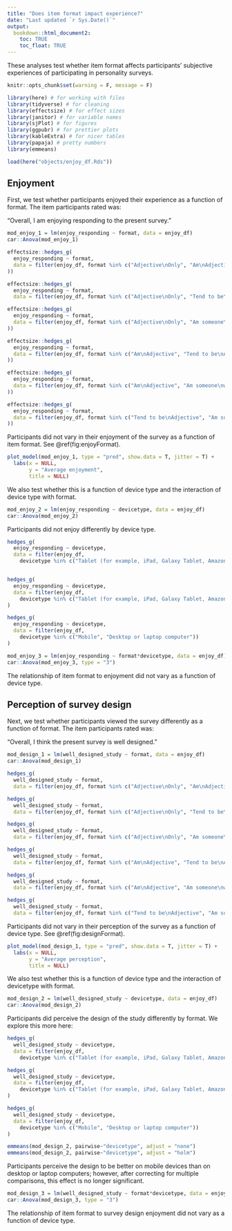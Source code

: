 ```yaml
---
title: "Does item format impact experience?"
date: "Last updated `r Sys.Date()`"
output: 
  bookdown::html_document2:
    toc: TRUE
    toc_float: TRUE
---
```


These analyses test whether item format affects participants' subjective experiences of participating in personality surveys. 

```r
knitr::opts_chunk$set(warning = F, message = F)
```

```r
library(here) # for working with files
library(tidyverse) # for cleaning
library(effectsize) # for effect sizes
library(janitor) # for variable names
library(sjPlot) # for figures
library(ggpubr) # for prettier plots
library(kableExtra) # for nicer tables
library(papaja) # pretty numbers
library(emmeans)
```

```r
load(here("objects/enjoy_df.Rds"))
```

## Enjoyment

First, we test whether participants enjoyed their experience as a function of format. The item participants rated was:

"Overall, I am enjoying responding to the present survey."

```r
mod_enjoy_1 = lm(enjoy_responding ~ format, data = enjoy_df)
car::Anova(mod_enjoy_1)
```

```r
effectsize::hedges_g(
  enjoy_responding ~ format, 
  data = filter(enjoy_df, format %in% c("Adjective\nOnly", "Am\nAdjective")
))

effectsize::hedges_g(
  enjoy_responding ~ format, 
  data = filter(enjoy_df, format %in% c("Adjective\nOnly", "Tend to be\nAdjective")))

effectsize::hedges_g(
  enjoy_responding ~ format, 
  data = filter(enjoy_df, format %in% c("Adjective\nOnly", "Am someone\nwho tends to be\nAdjective")
))

effectsize::hedges_g(
  enjoy_responding ~ format, 
  data = filter(enjoy_df, format %in% c("Am\nAdjective", "Tend to be\nAdjective")
))

effectsize::hedges_g(
  enjoy_responding ~ format, 
  data = filter(enjoy_df, format %in% c("Am\nAdjective", "Am someone\nwho tends to be\nAdjective")
))

effectsize::hedges_g(
  enjoy_responding ~ format, 
  data = filter(enjoy_df, format %in% c("Tend to be\nAdjective", "Am someone\nwho tends to be\nAdjective")
))
```

Participants did not vary in their enjoyment of the survey as a function of item format. See \@ref(fig:enjoyFormat).

```r
plot_model(mod_enjoy_1, type = "pred", show.data = T, jitter = T) +
  labs(x = NULL,
       y = "Average enjoyment",
       title = NULL)
```

We also test whether this is a function of device type and the interaction of device type with format. 

```r
mod_enjoy_2 = lm(enjoy_responding ~ devicetype, data = enjoy_df)
car::Anova(mod_enjoy_2)
```

Participants did not enjoy differently by device type. 

```r
hedges_g(
  enjoy_responding ~ devicetype, 
  data = filter(enjoy_df,
    devicetype %in% c("Tablet (for example, iPad, Galaxy Tablet, Amazon Fire, etc.)", "Mobile")))


hedges_g(
  enjoy_responding ~ devicetype, 
  data = filter(enjoy_df,
    devicetype %in% c("Tablet (for example, iPad, Galaxy Tablet, Amazon Fire, etc.)", "Desktop or laptop computer"))
)

hedges_g(
  enjoy_responding ~ devicetype, 
  data = filter(enjoy_df,
    devicetype %in% c("Mobile", "Desktop or laptop computer"))
)
```

```r
mod_enjoy_3 = lm(enjoy_responding ~ format*devicetype, data = enjoy_df)
car::Anova(mod_enjoy_3, type = "3")
```

The relationship of item format to enjoyment did not vary as a function of device type.

## Perception of survey design

Next, we test whether participants viewed the survey differently as a function of format. The item participants rated was:

"Overall, I think the present survey is well designed."

```r
mod_design_1 = lm(well_designed_study ~ format, data = enjoy_df)
car::Anova(mod_design_1)
```

```r
hedges_g(
  well_designed_study ~ format, 
  data = filter(enjoy_df, format %in% c("Adjective\nOnly", "Am\nAdjective")))

hedges_g(
  well_designed_study ~ format, 
  data = filter(enjoy_df, format %in% c("Adjective\nOnly", "Tend to be\nAdjective")))

hedges_g(
  well_designed_study ~ format, 
  data = filter(enjoy_df, format %in% c("Adjective\nOnly", "Am someone\nwho tends to be\nAdjective")))

hedges_g(
  well_designed_study ~ format, 
  data = filter(enjoy_df, format %in% c("Am\nAdjective", "Tend to be\nAdjective")))

hedges_g(
  well_designed_study ~ format, 
  data = filter(enjoy_df, format %in% c("Am\nAdjective", "Am someone\nwho tends to be\nAdjective")))

hedges_g(
  well_designed_study ~ format, 
  data = filter(enjoy_df, format %in% c("Tend to be\nAdjective", "Am someone\nwho tends to be\nAdjective")))
```

Participants did not vary in their perception of the survey as a function of device type. See \@ref(fig:designFormat).

```r
plot_model(mod_design_1, type = "pred", show.data = T, jitter = T) +
  labs(x = NULL,
       y = "Average perception",
       title = NULL)
```

We also test whether this is a function of device type and the interaction of devicetype with format. 

```r
mod_design_2 = lm(well_designed_study ~ devicetype, data = enjoy_df)
car::Anova(mod_design_2)
```

Participants did perceive the design of the study differently by format. We explore this more here:

```r
hedges_g(
  well_designed_study ~ devicetype, 
  data = filter(enjoy_df,
    devicetype %in% c("Tablet (for example, iPad, Galaxy Tablet, Amazon Fire, etc.)", "Mobile")))

hedges_g(
  well_designed_study ~ devicetype, 
  data = filter(enjoy_df,
    devicetype %in% c("Tablet (for example, iPad, Galaxy Tablet, Amazon Fire, etc.)", "Desktop or laptop computer"))
)

hedges_g(
  well_designed_study ~ devicetype, 
  data = filter(enjoy_df,
    devicetype %in% c("Mobile", "Desktop or laptop computer"))
)
```

```r
emmeans(mod_design_2, pairwise~"devicetype", adjust = "none")
emmeans(mod_design_2, pairwise~"devicetype", adjust = "holm")
```

Participants perceive the design to be better on mobile devices than on desktop or laptop computers; however, after correcting for multiple comparisons, this effect is no longer significant.

```r
mod_design_3 = lm(well_designed_study ~ format*devicetype, data = enjoy_df)
car::Anova(mod_design_3, type = "3")
```

The relationship of item format to survey design enjoyment did not vary as a function of device type.
